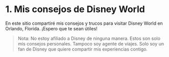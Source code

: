 # 1. Mis consejos de Disney World

En este sitio compartiré mis consejos y trucos para visitar Disney World en Orlando, Florida. ¡Espero que te sean útiles!

> Nota: No estoy afiliado a Disney de ninguna manera. Estos son solo mis consejos personales. Tampoco soy agente de viajes. Solo soy un fan de Disney que quiere compartir mis experiencias contigo.
